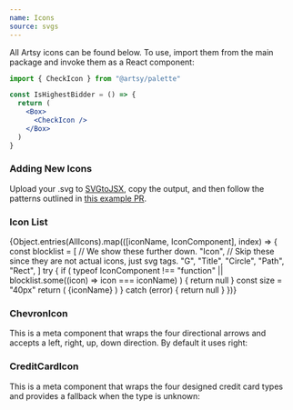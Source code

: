 ```yaml
---
name: Icons
source: svgs
---
```


All Artsy icons can be found below. To use, import them from the main
package and invoke them as a React component:

```jsx
import { CheckIcon } from "@artsy/palette"

const IsHighestBidder = () => {
  return (
    <Box>
      <CheckIcon />
    </Box>
  )
}
```

### Adding New Icons

Upload your .svg to [SVGtoJSX](https://svg2jsx.com/), copy the output, and then
follow the patterns outlined in
[this example PR](https://github.com/artsy/palette/pull/802).


### Icon List

<Flex flexWrap="wrap" pt={4}>
  {Object.entries(AllIcons).map(([iconName, IconComponent], index) => {
    const blocklist = [
      // We show these further down.
      "Icon",
      // Skip these since they are not actual icons, just svg tags.
      "G",
      "Title",
      "Circle",
      "Path",
      "Rect",
    ]
    try {
      if (
        typeof IconComponent !== "function" ||
        blocklist.some((icon) => icon === iconName)
      ) {
        return null
      }
      const size = "40px"
      return (
        <Box pr={4} pb={2} mb={4} key={index} width="20%">
          <IconComponent width={size} height={size} />
          <Separator my={1} />
          <Sans size="3" weight="medium">
            {iconName}
          </Sans>
        </Box>
      )
    } catch (error) {
      return null
    }
  })}
</Flex>

### ChevronIcon

This is a meta component that wraps the four directional arrows and accepts a
left, right, up, down direction. By default it uses right:

<Playground>
  <Flex justifyContent="space-evenly" width="100%">
    <ChevronIcon direction="up" height="40px" width="40px" />
    <ChevronIcon direction="down" height="40px" width="40px" />
    <ChevronIcon direction="left" height="40px" width="40px" />
    <ChevronIcon direction="right" height="40px" width="40px" />
  </Flex>
</Playground>

<Spacer mb={3} />

### CreditCardIcon

This is a meta component that wraps the four designed credit card types and
provides a fallback when the type is unknown:

<Playground>
  <Flex justifyContent="space-evenly" width="100%">
    <CreditCardIcon type="American Express" height="40px" width="40px" />
    <CreditCardIcon type="Discover" height="40px" width="40px" />
    <CreditCardIcon type="MasterCard" height="40px" width="40px" />
    <CreditCardIcon type="Unknown" height="40px" width="40px" />
    <CreditCardIcon type="Visa" height="40px" width="40px" />
  </Flex>
</Playground>
